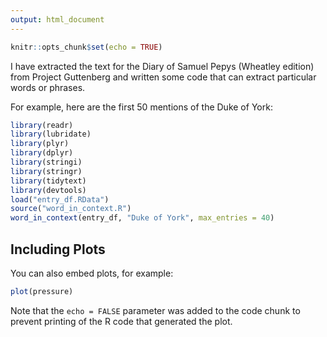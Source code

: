 ```yaml
---
output: html_document
---
```


```r
knitr::opts_chunk$set(echo = TRUE)
```

I have extracted the text for the Diary of Samuel Pepys (Wheatley edition) from Project Guttenberg and 
written some code that can extract particular words or phrases. 

For example, here are the first 50 mentions of the Duke of York:

```r
library(readr)
library(lubridate)
library(plyr)
library(dplyr)
library(stringi)
library(stringr)
library(tidytext)
library(devtools)
load("entry_df.RData")
source("word_in_context.R")
word_in_context(entry_df, "Duke of York", max_entries = 40)
```

## Including Plots

You can also embed plots, for example:

```r
plot(pressure)
```

Note that the `echo = FALSE` parameter was added to the code chunk to prevent printing of the R code that generated the plot.
